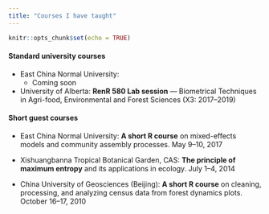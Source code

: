 ```yaml
---
title: "Courses I have taught"
---
```


```r
knitr::opts_chunk$set(echo = TRUE)
```

#### Standard university courses

* East China Normal University: 
    - Coming soon

* University of Alberta: **RenR 580 Lab session** --- Biometrical Techniques in Agri-food, Environmental and Forest Sciences (X3: 2017--2019)

#### Short guest courses

* East China Normal University: **A short R course** on mixed-effects models and community assembly processes. May 9--10, 2017

* Xishuangbanna Tropical Botanical Garden, CAS: **The principle of maximum entropy** and its applications in ecology. July 1--4, 2014

* China University of Geosciences (Beijing): **A short R course** on cleaning, processing, and analyzing census data from forest dynamics plots. October 16--17, 2010

